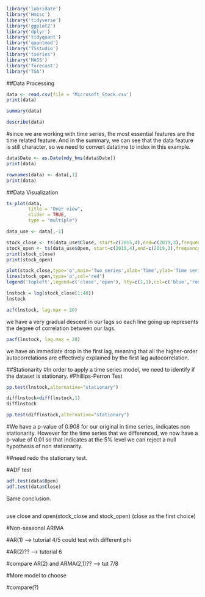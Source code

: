 
```r
library('lubridate')
library('Hmisc')
library('tidyverse')
library('ggplot2')
library('dplyr')
library('tidyquant')
library('quantmod')
library('TSstudio')
library('tseries')
library('MASS')
library('forecast')
library('TSA')
```

##Data Processing
```r
data <- read.csv(file = 'Microsoft_Stock.csv')
print(data)
```
```r
summary(data)
```

```r
describe(data)
```


#since we are working with time series, the most essential features are the time related feature. And in the summary, we can see that the data feature is still character, so we need to convert datatime to index in this example.

```r
data$Date <- as.Date(mdy_hms(data$Date))
print(data)
```

```r
rownames(data) <- data[,1]
print(data)
```

##Data Visualization

```r
ts_plot(data,
        title = "Over view",
        slider = TRUE,
        type = "multiple")
```

```r
data_use <- data[,-1]
```


```r
stock_close <- ts(data_use$Close, start=c(2015,4),end=c(2019,3),frequency = 12)
stock_open <- ts(data_use$Open, start=c(2015,4),end=c(2019,3),frequency = 12)
print(stock_close)
print(stock_open)
```
```r
plot(stock_close,type='o',main='Two series',xlab='Time',ylab='Time series',col='blue')
lines(stock_open,type='o',col='red')
legend('topleft',legend=c('close','open'), lty=c(1,1),col=c('blue','red'))
```


```r
lnstock = log(stock_close[1:48])
lnstock
```

```r
acf(lnstock, lag.max = 20)
```
we have a very gradual descent in our lags so each line going up represents the degree of correlation between our lags.

```r
pacf(lnstock, lag.max = 20)
```
we have an immediate drop in the first lag, meaning that all the higher-order autocorrelations are effectively explained by the first lag autocorrelation.


##Stationarity
#In order to apply a time series model, we need to identify if the dataset is stationary.
#Phillips-Perron Test
```r
pp.test(lnstock,alternative="stationary")
```
```r
difflnstock=diff(lnstock,1)
difflnstock
```
```r
pp.test(difflnstock,alternative="stationary")
```
#We have a p-value of 0.908 for our original in time series, indicates non stationarity. However for the time series that we differenced, we now have a p-value of 0.01 so that indicates at the 5% level we can reject a null hypothesis of non stationarity.

##need redo the stationary test.

#ADF test
```r
adf.test(data$Open)
adf.test(data$Close)
```
Same conclusion.

##
use close and open(stock_close and stock_open)
(close as the first choice)

#Non-seasonal ARIMA

#AR(1) --> tutorial 4/5 could test with different phi

#AR(2)?? --> tutorial 6

#compare AR(2) and ARMA(2,1)?? --> tut 7/8

#More model to choose

#compare(?)





